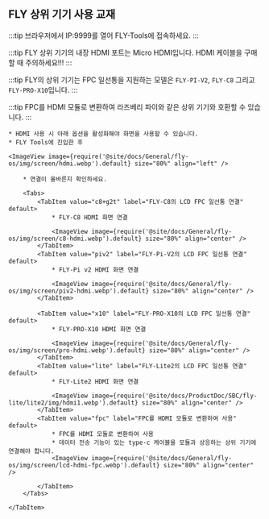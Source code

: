## FLY 상위 기기 사용 교재

:::tip
브라우저에서 IP:9999를 열어 FLY-Tools에 접속하세요.
:::

:::tip
FLY 상위 기기의 내장 HDMI 포트는 Micro HDMI입니다. HDMI 케이블을 구매할 때 주의하세요!!!
:::

:::tip
FLY의 상위 기기는 FPC 일선통을 지원하는 모델은 `FLY-PI-V2`, `FLY-C8` 그리고 `FLY-PRO-X10`입니다.
:::

:::tip
FPC를 HDMI 모듈로 변환하여 라즈베리 파이와 같은 상위 기기와 호환할 수 있습니다.
:::

    * HDMI 사용 시 아래 옵션을 활성화해야 화면을 사용할 수 있습니다.
    * FLY Tools에 진입한 후

    <ImageView image={require('@site/docs/General/fly-os/img/screen/hdmi.webp').default} size="80%" align="left" />

<Tabs>
    <TabItem value="HDMI" label="HDMI 연결" default>

        * 연결이 올바른지 확인하세요.

        <Tabs>
            <TabItem value="c8+g2t" label="FLY-C8의 LCD FPC 일선통 연결" default>
                * FLY-C8 HDMI 화면 연결

                <ImageView image={require('@site/docs/General/fly-os/img/screen/c8-hdmi.webp').default} size="80%" align="center" />
            </TabItem>
            <TabItem value="piv2" label="FLY-Pi-V2의 LCD FPC 일선통 연결" default>
                * FLY-Pi v2 HDMI 화면 연결

                <ImageView image={require('@site/docs/General/fly-os/img/screen/piv2-hdmi.webp').default} size="80%" align="center" />
            </TabItem>

            <TabItem value="x10" label="FLY-PRO-X10의 LCD FPC 일선통 연결" default>
                * FLY-PRO-X10 HDMI 화면 연결

                <ImageView image={require('@site/docs/General/fly-os/img/screen/pro-hdmi.webp').default} size="80%" align="center" />
            </TabItem>
            <TabItem value="lite" label="FLY-Lite2의 LCD FPC 일선통 연결" default>
                * FLY-Lite2 HDMI 화면 연결

                <ImageView image={require('@site/docs/ProductDoc/SBC/fly-lite/lite2/img/hdmi1.webp').default} size="80%" align="center" />
            </TabItem>
            <TabItem value="fpc" label="FPC를 HDMI 모듈로 변환하여 사용" default>
                * FPC를 HDMI 모듈로 변환하여 사용
                * 데이터 전송 기능이 있는 type-c 케이블을 모듈과 상응하는 상위 기기에 연결해야 합니다.
                <ImageView image={require('@site/docs/General/fly-os/img/screen/lcd-hdmi-fpc.webp').default} size="80%" align="center" />

            </TabItem>
        </Tabs>

    </TabItem>
</Tabs>